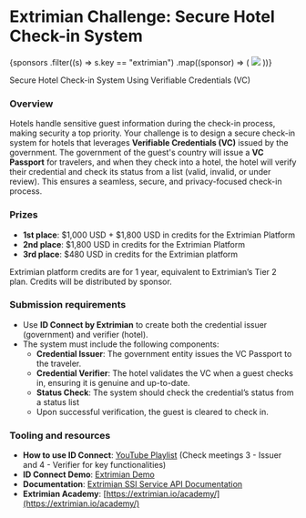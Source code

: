 
# Extrimian Challenge: Secure Hotel Check-in System

<div className={styles.sponsorsGrid}>
  {sponsors
    .filter((s) => s.key == "extrimian")
    .map((sponsor) => (
      <img src={sponsor.logo} />
    ))}
</div>

Secure Hotel Check-in System Using Verifiable Credentials (VC)

### Overview

Hotels handle sensitive guest information during the check-in process, making security a top priority. Your challenge is to design a secure check-in system for hotels that leverages **Verifiable Credentials (VC)** issued by the government. The government of the guest's country will issue a **VC Passport** for travelers, and when they check into a hotel, the hotel will verify their credential and check its status from a list (valid, invalid, or under review). This ensures a seamless, secure, and privacy-focused check-in process.

### Prizes

- **1st place**: $1,000 USD + $1,800 USD in credits for the Extrimian Platform
- **2nd place**: $1,800 USD in credits for the Extrimian Platform
- **3rd place**: $480 USD in credits for the Extrimian platform

Extrimian platform credits are for 1 year, equivalent to Extrimian’s Tier 2 plan. Credits will be distributed by sponsor.

### Submission requirements

- Use **ID Connect by Extrimian** to create both the credential issuer (government) and verifier (hotel).
- The system must include the following components:
  - **Credential Issuer**: The government entity issues the VC Passport to the traveler.
  - **Credential Verifier**: The hotel validates the VC when a guest checks in, ensuring it is genuine and up-to-date.
  - **Status Check**: The system should check the credential’s status from a status list
  - Upon successful verification, the guest is cleared to check in.

### Tooling and resources

- **How to use ID Connect**: [YouTube Playlist](https://youtube.com/playlist?list=PL8tv4_kgykip5IbaHoEQrHdSnzGfr-mfa) (Check meetings 3 - Issuer and 4 - Verifier for key functionalities)
- **ID Connect Demo**: [Extrimian Demo](https://extrimian.io/courses/learn-how-to-use-idconnect/)
- **Documentation**: [Extrimian SSI Service API Documentation](https://docs.extrimian.com/en/docs/ApiExtrimian/extrimian-ssi-service-api)
- **Extrimian Academy**: [https://extrimian.io/academy/](https://extrimian.io/academy/)
